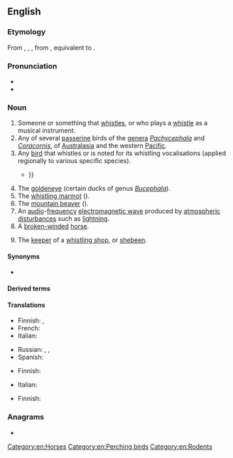 {{also|Whistler}}
==English==

===Etymology===
From {{inh|en|enm|whisteler}}, {{m|enm|whistlar}}, {{m|enm|whystelare}}, from {{inh|en|ang|hwistlere|t=a player on a flute; a piper}}, equivalent to {{suffix|en|whistle|er}}.

===Pronunciation===
* {{IPA|en|/ˈʍɪslə(ɹ)/|qual2=wine–whine merger|/ˈwɪslə(ɹ)/}}
* {{audio|en|En-au-whistler.ogg|Audio (AU)}}

===Noun===
{{wikipedia}}
{{en-noun}}

# Someone or something that [[whistle]]s, or who plays a [[whistle]] as a musical instrument.
# Any of several [[passerine]] birds of the [[genus|genera]] ''[[Pachycephala]]'' and ''[[Coracornis]]'',  of [[Australasia]] and the western [[Pacific]].
# Any [[bird]] that whistles or is noted for its whistling vocalisations (applied regionally to various specific species).
#* {{RQ:Spenser Faerie Queene|book=II|canto=XII|passage=The lether-winged Bat, dayes enimy, / The ruefull Strich, still waiting on the bere, / The '''Whistler''' shrill, that who so heares, doth dy {{...}}}}
# The [[goldeneye]] (certain ducks of genus ''[[Bucephala]]'').
# The [[whistling marmot]] ({{taxlink|Marmota caligata|species|ver=160928}}).
# The [[mountain beaver]] ({{taxlink|Aplodontia rufa|species|ver=190904}}).
# An [[audio]]-[[frequency]] [[electromagnetic wave]] produced by [[atmospheric]] [[disturbance]]s such as [[lightning]].
# A [[broken-winded]] [[horse]].
# {{lb|en|slang|obsolete}} The [[keeper]] of a [[whistling shop]], or [[shebeen]].

====Synonyms====
* {{sense|whistling marmot}} {{l|en|hoary marmot}}

====Derived terms====
{{der4|en|title=Species of whistler, family [[Pachycephalidae]]
|Baliem whistler
|bare-throated whistler
|Biak whistler
|Bismarck whistler
|black-chinned whistler
|black-headed whistler
|Bornean whistler
|Bougainville hooded whistler
|brown whistler
|brown-backed whistler
|drab whistler
|fawn-breasted whistler
|Fiji whistler
|Gilbert's whistler
|golden whistler
|golden-backed whistler
|green-backed whistler
|grey whistler
|Guadalcanal hooded whistler
|hooded whistler
|island whistler
|olive whistler
|oriole whistler
|Lorentz's whistler
|Louisiade whistler
|mangrove whistler
|mangrove golden whistler
|maroon-backed whistler
|New Caledonian whistler
|red-lored whistler
|regent whistler
|Rennell whistler
|rufous whistler
|rusty-breasted whistler
|rusty whistler
|Samoan whistler
|Sangihe whistler
|Sclater's whistler
|sulphur-bellied whistler
|Temotu whistler
|Tongan whistler
|Vanuatu whistler
|Vogelkop whistler
|Wallacean whistler
|western whistler
|white-breasted whistler
|white-vented whistler
|yellow-bellied whistler
|yellow-throated whistler
}}

====Translations====
{{trans-top|someone or something that whistles}}
* Finnish: {{t+|fi|viheltäjä}} {{q|man or animal}}, {{t|fi|vihellin}} {{q|device}}
* French: {{t+|fr|siffleur}}
* Italian: {{t|it|fischiatore|m}}
{{trans-mid}}
* Russian: {{t+|ru|свисту́н|m}}, {{t+|ru|свисту́нья|f}}, {{t+|ru|свисто́к|m}} {{qualifier|device}}
* Spanish: {{t+|es|silbador|m}}
{{trans-bottom}}

{{trans-see|whistling marmot|hoary marmot}}

{{trans-top|goldeneye}}
* Finnish: {{t+|fi|telkkä}}
{{trans-mid}}
* Italian: {{t|it|quattrocchi|f}}
{{trans-bottom}}

{{trans-top|physics: audio-frequency electromagnetic wave}}
* Finnish: {{t|fi|[[matalataajuinen]] [[radioaalto]]}}
{{trans-mid}}
{{trans-bottom}}

===Anagrams===
* {{anagrams|en|a=ehilrstw|whirtles}}

[[Category:en:Horses]]
[[Category:en:Perching birds]]
[[Category:en:Rodents]]
{{topics|en|Atmospheric phenomena|Ducks|Squirrels}}